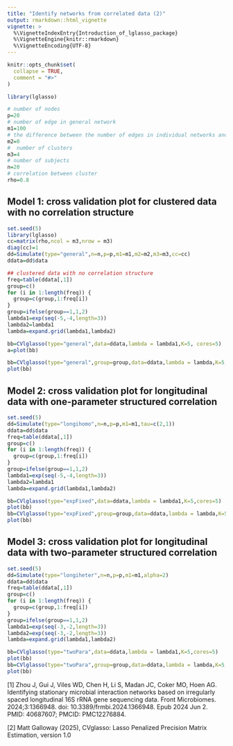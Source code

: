 ```yaml
---
title: "Identify networks from correlated data (2)"
output: rmarkdown::html_vignette
vignette: >
  %\VignetteIndexEntry{Introduction_of_lglasso_package}
  %\VignetteEngine{knitr::rmarkdown}
  %\VignetteEncoding{UTF-8}
---
```


```r
knitr::opts_chunk$set(
  collapse = TRUE,
  comment = "#>"
)
```







```r
library(lglasso)
```



```r
# number of nodes
p=20
# number of edge in general network
m1=100
# the difference between the number of edges in individual networks and general network
m2=0
#  number of clusters
m3=4
# number of subjects
n=20
# correlation between cluster
rho=0.8

```

## Model 1: cross validation plot for clustered data with no correlation structure 

```r
set.seed(5)
library(lglasso)
cc=matrix(rho,ncol = m3,nrow = m3)
diag(cc)=1
dd=Simulate(type="general",n=n,p=p,m1=m1,m2=m2,m3=m3,cc=cc)
ddata=dd$data
```




```r
## clustered data with no correlation structure
freq=table(ddata[,1])
group=c()
for (i in 1:length(freq)) {
  group=c(group,1:freq[i])
}
group=ifelse(group==1,1,2)
lambda1=exp(seq(-5,-4,length=3))
lambda2=lambda1
lambda=expand.grid(lambda1,lambda2)

bb=CVlglasso(type="general",data=ddata,lambda = lambda1,K=5, cores=5)
a=plot(bb)

bb=CVlglasso(type="general",group=group,data=ddata,lambda = lambda,K=5,cores=5)
plot(bb)

```

## Model 2: cross validation plot for longitudinal data with one-parameter structured correlation 

```r
set.seed(5)
dd=Simulate(type="longihomo",n=n,p=p,m1=m1,tau=c(2,1))
ddata=dd$data
freq=table(ddata[,1])
group=c()
for (i in 1:length(freq)) {
  group=c(group,1:freq[i])
}
group=ifelse(group==1,1,2)
lambda1=exp(seq(-5,-4,length=3))
lambda2=lambda1
lambda=expand.grid(lambda1,lambda2)
```

```r
bb=CVlglasso(type="expFixed",data=ddata,lambda = lambda1,K=5,cores=5)
plot(bb)
bb=CVlglasso(type="expFixed",group=group,data=ddata,lambda = lambda,K=5,cores=5)
plot(bb)

```


## Model 3: cross validation plot for longitudinal data with two-parameter structured correlation 

```r
set.seed(5)
dd=Simulate(type="longiheter",n=n,p=p,m1=m1,alpha=2)
ddata=dd$data
freq=table(ddata[,1])
group=c()
for (i in 1:length(freq)) {
  group=c(group,1:freq[i])
}
group=ifelse(group==1,1,2)
lambda1=exp(seq(-3,-2,length=3))
lambda2=exp(seq(-3,-2,length=3))
lambda=expand.grid(lambda1,lambda2)

```


```r

bb=CVlglasso(type="twoPara",data=ddata,lambda = lambda1,K=5,cores=5)
plot(bb)
bb=CVlglasso(type="twoPara",group=group,data=ddata,lambda = lambda,K=5,cores=5)
plot(bb)
```



[1] Zhou J, Gui J, Viles WD, Chen H, Li S, Madan JC, Coker MO, Hoen AG. Identifying stationary microbial interaction networks based on irregularly spaced longitudinal 16S rRNA gene sequencing data. Front Microbiomes. 2024;3:1366948. doi: 10.3389/frmbi.2024.1366948. Epub 2024 Jun 2. PMID: 40687607; PMCID: PMC12276884.

[2] Matt Galloway (2025),  CVglasso: Lasso Penalized Precision Matrix Estimation, version 1.0 

